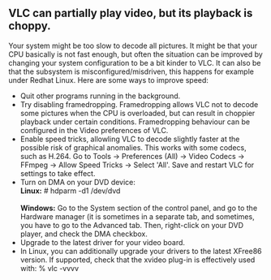 == VLC can partially play video, but its playback is choppy.  ==

Your system might be too slow to decode all pictures. It might be that your CPU basically is not fast enough,&nbsp;but often the situation can be improved by changing your system configuration to be a bit kinder to VLC. It can also be that the subsystem is misconfigured/misdriven, this happens for example under Redhat Linux. Here are some ways to improve speed:

* Quit other programs running in the background.
* Try disabling framedropping. Framedropping allows VLC not to decode some pictures when the CPU is overloaded, but can result in choppier playback under certain conditions. Framedropping behaviour can be configured in the Video preferences of VLC.
* Enable speed tricks, allowling VLC to decode slightly faster at the possible risk of graphical anomalies. This works with some codecs, such as H.264. Go to Tools → Preferences (All) → Video Codecs → FFmpeg → Allow Speed Tricks → Select 'All'. Save and restart VLC for settings to take effect.
* Turn on DMA on your DVD device: <br>'''Linux:''' # hdparm -d1 /dev/dvd <br><br>'''Windows:''' Go to the System section of the control panel, and go to the Hardware manager (it is sometimes in a separate tab, and sometimes, you have to go to the Advanced tab. Then, right-click on your DVD player, and check the DMA checkbox.
* Upgrade to the latest driver for your video board.
* In Linux, you can additionally upgrade your drivers to the latest XFree86 version. If supported, check that the xvideo plug-in is effectively used with:&nbsp;% vlc -vvvv

<br>
<br>
<br>
<br>

{{VSG}}